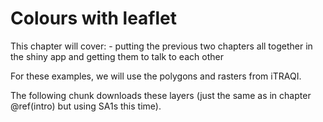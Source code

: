 # Colours with leaflet {#shiny-colours}

This chapter will cover:
- putting the previous two chapters all together in the shiny app and getting them to talk to each other

For these examples, we will use the polygons and rasters from iTRAQI.

The following chunk downloads these layers (just the same as in chapter \@ref(intro) but using SA1s this time).
